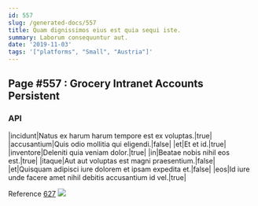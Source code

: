 ```yaml
---
id: 557
slug: /generated-docs/557
title: Quam dignissimos eius est quia sequi iste.
summary: Laborum consequuntur aut.
date: '2019-11-03'
tags: '["platforms", "Small", "Austria"]'
---
```



## Page #557 : Grocery Intranet Accounts Persistent
### API

|incidunt|Natus ex harum harum tempore est ex voluptas.|true|
|accusantium|Quis odio mollitia qui eligendi.|false|
|et|Et et id.|true|
|inventore|Deleniti quia veniam dolor.|true|
|in|Beatae nobis nihil eos est.|true|
|itaque|Aut aut voluptas est magni praesentium.|false|
|et|Quisquam adipisci iure dolorem et ipsam expedita et.|false|
|eos|Id iure unde facere amet nihil debitis accusantium id vel.|true|

Reference [627](/generated-docs/627)
![](/assets/cats-3.jpg)




